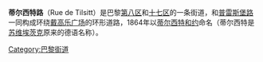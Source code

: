 {{expand|time=2016-04-13T07:05:44+00:00}}
{{unreferenced|time=2016-04-13T07:05:44+00:00}}
'''蒂尔西特路'''（Rue de Tilsitt）是巴黎[[巴黎第八区|第八区]]和[[巴黎十七区|十七区]]的一条街道，和[[普雷斯堡路|普雷斯堡路]]一同构成环绕[[戴高乐广场|戴高乐广场]]的环形道路，1864年以[[蒂尔西特和约|蒂尔西特和约]]命名（蒂尔西特是[[苏维埃茨克_(加里宁格勒州)|苏维埃茨克]]原来的德语名称）。


[[Category:巴黎街道|Category:巴黎街道]]